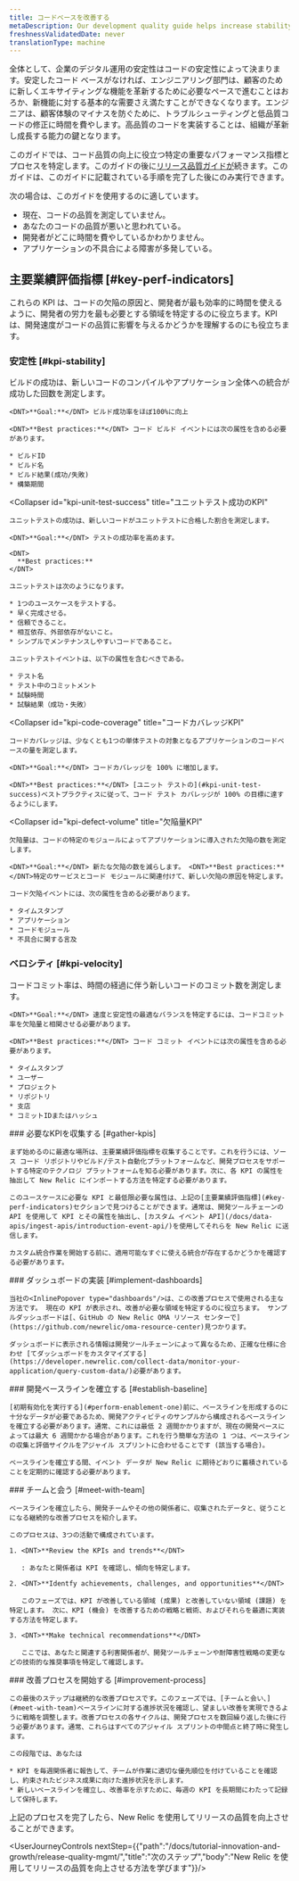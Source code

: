 ```yaml
---
title: コードベースを改善する
metaDescription: Our development quality guide helps increase stability by using New Relic to ensure that fewer defects are introduced into the code base.
freshnessValidatedDate: never
translationType: machine
---
```


全体として、企業のデジタル運用の安定性はコードの安定性によって決まります。安定したコード ベースがなければ、エンジニアリング部門は、顧客のために新しくエキサイティングな機能を革新するために必要なペースで進むことはおろか、新機能に対する基本的な需要さえ満たすことができなくなります。エンジニアは、顧客体験のマイナスを防ぐために、トラブルシューティングと低品質コードの修正に時間を費やします。高品質のコードを実装することは、組織が革新し成長する能力の鍵となります。

このガイドでは、コード品質の向上に役立つ特定の重要なパフォーマンス指標とプロセスを特定します。このガイドの後に[リリース品質ガイドが](/docs/new-relic-solutions/observability-maturity/innovation-growth/release-quality-implementation-guide)続きます。このガイドは、このガイドに記載されている手順を完了した後にのみ実行できます。

次の場合は、このガイドを使用するのに適しています。

* 現在、コードの品質を測定していません。
* あなたのコードの品質が悪いと思われている。
* 開発者がどこに時間を費やしているかわかりません。
* アプリケーションの不具合による障害が多発している。

## 主要業績評価指標 [#key-perf-indicators]

これらの KPI は、コードの欠陥の原因と、開発者が最も効率的に時間を使えるように、開発者の労力を最も必要とする領域を特定するのに役立ちます。KPI は、開発速度がコードの品質に影響を与えるかどうかを理解するのにも役立ちます。

### 安定性 [#kpi-stability]

<CollapserGroup>
  <Collapser
    id="kpi-build-success"
    title="成功のKPIを構築する"
  >
    ビルドの成功は、新しいコードのコンパイルやアプリケーション全体への統合が成功した回数を測定します。

    <DNT>**Goal:**</DNT> ビルド成功率をほぼ100%に向上

    <DNT>**Best practices:**</DNT> コード ビルド イベントには次の属性を含める必要があります。

    * ビルドID
    * ビルド名
    * ビルド結果(成功/失敗)
    * 構築期間
  </Collapser>

  <Collapser
    id="kpi-unit-test-success"
    title="ユニットテスト成功のKPI"
  >
    ユニットテストの成功は、新しいコードがユニットテストに合格した割合を測定します。

    <DNT>**Goal:**</DNT> テストの成功率を高めます。

    <DNT>
      **Best practices:**
    </DNT>

    ユニットテストは次のようになります。

    * 1つのユースケースをテストする。
    * 早く完成させる。
    * 信頼できること。
    * 相互依存、外部依存がないこと。
    * シンプルでメンテナンスしやすいコードであること。

    ユニットテストイベントは、以下の属性を含むべきである。

    * テスト名
    * テスト中のコミットメント
    * 試験時間
    * 試験結果（成功・失敗）
  </Collapser>

  <Collapser
    id="kpi-code-coverage"
    title="コードカバレッジKPI"
  >
    コードカバレッジは、少なくとも1つの単体テストの対象となるアプリケーションのコードベースの量を測定します。

    <DNT>**Goal:**</DNT> コードカバレッジを 100% に増加します。

    <DNT>**Best practices:**</DNT> [ユニット テストの](#kpi-unit-test-success)ベストプラクティスに従って、コード テスト カバレッジが 100% の目標に達するようにします。
  </Collapser>

  <Collapser
    id="kpi-defect-volume"
    title="欠陥量KPI"
  >
    欠陥量は、コードの特定のモジュールによってアプリケーションに導入された欠陥の数を測定します。

    <DNT>**Goal:**</DNT> 新たな欠陥の数を減らします。 <DNT>**Best practices:**</DNT>特定のサービスとコード モジュールに関連付けて、新しい欠陥の原因を特定します。

    コード欠陥イベントには、次の属性を含める必要があります。

    * タイムスタンプ
    * アプリケーション
    * コードモジュール
    * 不具合に関する言及
  </Collapser>
</CollapserGroup>

### ベロシティ [#kpi-velocity]

<CollapserGroup>
  <Collapser
    id="kpi-commit-volume"
    title="コードコミット量KPI"
  >
    コードコミット率は、時間の経過に伴う新しいコードのコミット数を測定します。

    <DNT>**Goal:**</DNT> 速度と安定性の最適なバランスを特定するには、コードコミット率を欠陥量と相関させる必要があります。

    <DNT>**Best practices:**</DNT> コード コミット イベントには次の属性を含める必要があります。

    * タイムスタンプ
    * ユーザー
    * プロジェクト
    * リポジトリ
    * 支店
    * コミットIDまたはハッシュ
  </Collapser>
</CollapserGroup>

<Steps>
  <Step>
    ### 必要なKPIを収集する [#gather-kpis]

    まず始めるのに最適な場所は、主要業績評価指標を収集することです。これを行うには、ソース コード リポジトリやビルド/テスト自動化プラットフォームなど、開発プロセスをサポートする特定のテクノロジ プラットフォームを知る必要があります。次に、各 KPI の属性を抽出して New Relic にインポートする方法を特定する必要があります。

    このユースケースに必要な KPI と最低限必要な属性は、上記の[主要業績評価指標](#key-perf-indicators)セクションで見つけることができます。通常は、開発ツールチェーンの API を使用して KPI とその属性を抽出し、[カスタム イベント API](/docs/data-apis/ingest-apis/introduction-event-api/)を使用してそれらを New Relic に送信します。

    カスタム統合作業を開始する前に、適用可能なすぐに使える統合が存在するかどうかを確認する必要があります。  

  </Step>

  <Step>
    ### ダッシュボードの実装 [#implement-dashboards]

    当社の<InlinePopover type="dashboards"/>は、この改善プロセスで使用される主な方法です。 現在の KPI が表示され、改善が必要な領域を特定するのに役立ちます。 サンプルダッシュボードは[、GitHub の New Relic OMA リソース センターで](https://github.com/newrelic/oma-resource-center)見つかります。

    ダッシュボードに表示される情報は開発ツールチェーンによって異なるため、正確な仕様に合わせ [てダッシュボードをカスタマイズする](https://developer.newrelic.com/collect-data/monitor-your-application/query-custom-data/)必要があります。  

  </Step>

  <Step>
    ### 開発ベースラインを確立する [#establish-baseline]

    [初期有効化を実行する](#perform-enablement-one)前に、ベースラインを形成するのに十分なデータが必要であるため、開発アクティビティのサンプルから構成されるベースラインを確立する必要があります。通常、これには最低 2 週間かかりますが、現在の開発ペースによっては最大 6 週間かかる場合があります。これを行う簡単な方法の 1 つは、ベースラインの収集と評価サイクルをアジャイル スプリントに合わせることです (該当する場合)。

    ベースラインを確立する間、イベント データが New Relic に期待どおりに蓄積されていることを定期的に確認する必要があります。  

  </Step>

  <Step>
    ### チームと会う [#meet-with-team]

    ベースラインを確立したら、開発チームやその他の関係者に、収集されたデータと、従うことになる継続的な改善プロセスを紹介します。

    このプロセスは、3つの活動で構成されています。

    1. <DNT>**Review the KPIs and trends**</DNT>

       : あなたと関係者は KPI を確認し、傾向を特定します。

    2. <DNT>**Identfy achievements, challenges, and opportunities**</DNT>

       このフェーズでは、KPI が改善している領域 (成果) と改善していない領域 (課題) を特定します。 次に、KPI (機会) を改善するための戦略と戦術、およびそれらを最適に実装する方法を特定します。

    3. <DNT>**Make technical recommendations**</DNT>

       ここでは、あなたと関連する利害関係者が、開発ツールチェーンや耐障害性戦略の変更などの技術的な推奨事項を特定して確認します。
  </Step>

  <Step>
    ### 改善プロセスを開始する [#improvement-process]

    この最後のステップは継続的な改善プロセスです。このフェーズでは、[チームと会い、](#meet-with-team)ベースラインに対する進捗状況を確認し、望ましい改善を実現できるように戦略を調整します。改善プロセスの各サイクルは、開発プロセスを数回繰り返した後に行う必要があります。通常、これらはすべてのアジャイル スプリントの中間点と終了時に発生します。

    この段階では、あなたは

    * KPI を毎週関係者に報告して、チームが作業に適切な優先順位を付けていることを確認し、約束されたビジネス成果に向けた進捗状況を示します。
    * 新しいベースラインを確立し、改善率を示すために、毎週の KPI を長期間にわたって記録して保持します。  

  </Step>
</Steps>

上記のプロセスを完了したら、New Relic を使用してリリースの品質を向上させることができます。

<UserJourneyControls nextStep={{"path":"/docs/tutorial-innovation-and-growth/release-quality-mgmt/","title":"次のステップ","body":"New Relic を使用してリリースの品質を向上させる方法を学びます"}}/>